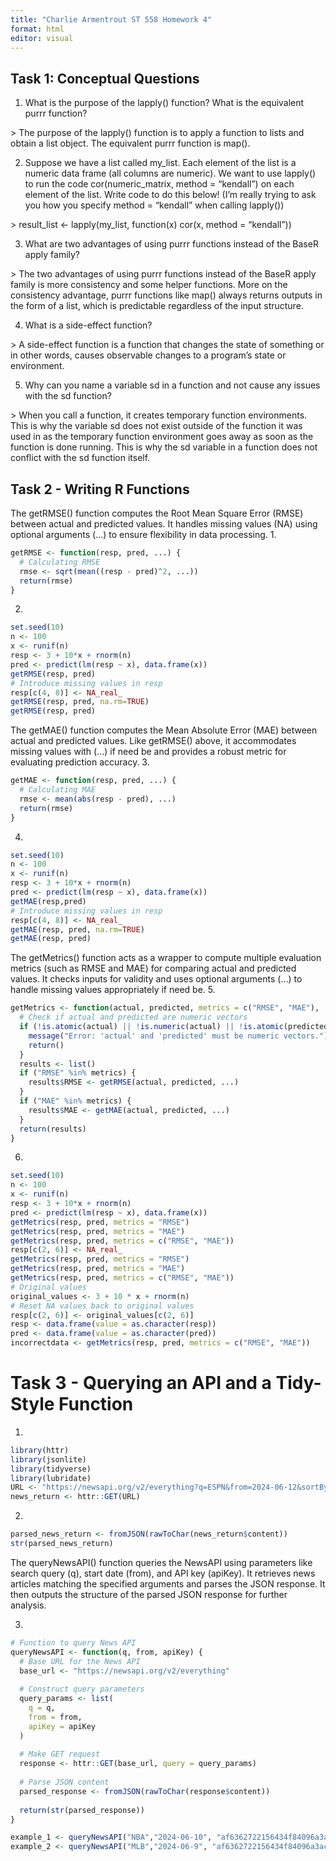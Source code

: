 ```yaml
---
title: "Charlie Armentrout ST 558 Homework 4"
format: html
editor: visual
---
```


## Task 1: Conceptual Questions

1.  What is the purpose of the lapply() function? What is the equivalent purrr function?

\> The purpose of the lapply() function is to apply a function to lists and obtain a list object. The equivalent purrr function is map().

2.  Suppose we have a list called my_list. Each element of the list is a numeric data frame (all columns are numeric). We want to use lapply() to run the code cor(numeric_matrix, method = "kendall") on each element of the list. Write code to do this below! (I’m really trying to ask you how you specify method = "kendall" when calling lapply())

\> result_list <- lapply(my_list, function(x) cor(x, method = "kendall"))

3. What are two advantages of using purrr functions instead of the BaseR apply family?

\> The two advantages of using purrr functions instead of the BaseR apply family is more consistency and some helper functions. More on the consistency advantage, purrr functions like map() always returns outputs in the form of a list, which is predictable regardless of the input structure.

4. What is a side-effect function?

\> A side-effect function is a function that changes the state of something or in other words, causes observable changes to a program's state or environment.

5. Why can you name a variable sd in a function and not cause any issues with the sd function?

\> When you call a function, it creates temporary function environments.  This is why the variable sd does not exist outside of the function it was used in as the temporary function environment goes away as soon as the function is done running. This is why the sd variable in a function does not conflict with the sd function itself. 

## Task 2 - Writing R Functions
The getRMSE() function computes the Root Mean Square Error (RMSE) between actual and predicted values. It handles missing values (NA) using optional arguments (...) to ensure flexibility in data processing.
1. 
```r
getRMSE <- function(resp, pred, ...) {
  # Calculating RMSE
  rmse <- sqrt(mean((resp - pred)^2, ...))
  return(rmse)
}
```
2. 
```r
set.seed(10)
n <- 100
x <- runif(n)
resp <- 3 + 10*x + rnorm(n)
pred <- predict(lm(resp ~ x), data.frame(x))
getRMSE(resp, pred)
# Introduce missing values in resp
resp[c(4, 8)] <- NA_real_
getRMSE(resp, pred, na.rm=TRUE)
getRMSE(resp, pred)
```
The getMAE() function computes the Mean Absolute Error (MAE) between actual and predicted values. Like getRMSE() above, it accommodates missing values with (...) if need be and provides a robust metric for evaluating prediction accuracy.
3. 
```r
getMAE <- function(resp, pred, ...) {
  # Calculating MAE
  rmse <- mean(abs(resp - pred), ...)
  return(rmse)
}
```
4.
```r
set.seed(10)
n <- 100
x <- runif(n)
resp <- 3 + 10*x + rnorm(n)
pred <- predict(lm(resp ~ x), data.frame(x))
getMAE(resp,pred)
# Introduce missing values in resp
resp[c(4, 8)] <- NA_real_
getMAE(resp, pred, na.rm=TRUE)
getMAE(resp, pred)
```
The getMetrics() function acts as a wrapper to compute multiple evaluation metrics (such as RMSE and MAE) for comparing actual and predicted values. It checks inputs for validity and uses optional arguments (...) to handle missing values appropriately if need be.
5.
```r
getMetrics <- function(actual, predicted, metrics = c("RMSE", "MAE"), ...) {
  # Check if actual and predicted are numeric vectors
  if (!is.atomic(actual) || !is.numeric(actual) || !is.atomic(predicted) || !is.numeric(predicted)) {
    message("Error: 'actual' and 'predicted' must be numeric vectors.")
    return()
  }
  results <- list()
  if ("RMSE" %in% metrics) {
    results$RMSE <- getRMSE(actual, predicted, ...)
  }
  if ("MAE" %in% metrics) {
    results$MAE <- getMAE(actual, predicted, ...)
  }
  return(results)
}
```
6.
```r
set.seed(10)
n <- 100
x <- runif(n)
resp <- 3 + 10*x + rnorm(n)
pred <- predict(lm(resp ~ x), data.frame(x))
getMetrics(resp, pred, metrics = "RMSE")
getMetrics(resp, pred, metrics = "MAE")
getMetrics(resp, pred, metrics = c("RMSE", "MAE"))
resp[c(2, 6)] <- NA_real_
getMetrics(resp, pred, metrics = "RMSE")
getMetrics(resp, pred, metrics = "MAE")
getMetrics(resp, pred, metrics = c("RMSE", "MAE"))
# Original values
original_values <- 3 + 10 * x + rnorm(n)
# Reset NA values back to original values
resp[c(2, 6)] <- original_values[c(2, 6)]
resp <- data.frame(value = as.character(resp))
pred <- data.frame(value = as.character(pred))
incorrectdata <- getMetrics(resp, pred, metrics = c("RMSE", "MAE"))
```

# Task 3 - Querying an API and a Tidy-Style Function

1.
```r
library(httr)
library(jsonlite)
library(tidyverse)
library(lubridate)
URL <- "https://newsapi.org/v2/everything?q=ESPN&from=2024-06-12&sortBy=popularity&apiKey=af6362722156434f84096a3acdd136ab"
news_return <- httr::GET(URL)
```

2.
```r
parsed_news_return <- fromJSON(rawToChar(news_return$content))
str(parsed_news_return)
```
The queryNewsAPI() function queries the NewsAPI using parameters like search query (q), start date (from), and API key (apiKey). It retrieves news articles matching the specified arguments and parses the JSON response. It then outputs the structure of the parsed JSON response for further analysis.

3.
```r
# Function to query News API
queryNewsAPI <- function(q, from, apiKey) {
  # Base URL for the News API
  base_url <- "https://newsapi.org/v2/everything"
  
  # Construct query parameters
  query_params <- list(
    q = q,
    from = from,
    apiKey = apiKey
  )
  
  # Make GET request
  response <- httr::GET(base_url, query = query_params)
  
  # Parse JSON content
  parsed_response <- fromJSON(rawToChar(response$content))
  
  return(str(parsed_response))
}

example_1 <- queryNewsAPI("NBA","2024-06-10", "af6362722156434f84096a3acdd136ab")
example_2 <- queryNewsAPI("MLB","2024-06-9", "af6362722156434f84096a3acdd136ab")
```


